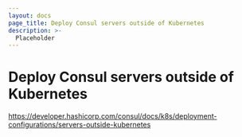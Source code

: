 ```yaml
---
layout: docs
page_title: Deploy Consul servers outside of Kubernetes
description: >-
  Placeholder
---
```


# Deploy Consul servers outside of Kubernetes

https://developer.hashicorp.com/consul/docs/k8s/deployment-configurations/servers-outside-kubernetes